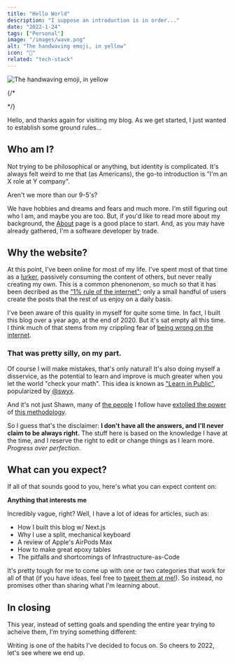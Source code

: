 ```yaml
---
title: "Hello World"
description: "I suppose an introduction is in order..."
date: "2022-1-24"
tags: ["Personal"]
image: "/images/wave.png"
alt: "The handwaving emoji, in yellow"
icon: "👋"
related: "tech-stack"
---
```



<div className="flex justify-center">
  <Image
    width={512}
    height={512}
    src={banner}
    alt="The handwaving emoji, in yellow"
    priority
  />
</div>

{/\* <StaticTweet id="1384267021991309314" />

<StaticTweet id="1384267021991309314" />
<StaticTweet id="1384267021991309314" /> */}

Hello, and thanks again for visiting my blog. As we get started, I just wanted to establish some ground rules...

## Who am I?

Not trying to be philosophical or anything, but identity is complicated. It's always felt weird to me that (as Americans), the go-to introduction is "I'm an X role at Y company".

Aren't we more than our 9-5's?

We have hobbies and dreams and fears and much more. I'm still figuring out who I am, and maybe you are too. But, if you'd like to read more about my background, the [About](/about) page is a good place to start. And, as you may have already gathered, I'm a software developer by trade.

## Why the website?

At this point, I've been online for most of my life. I've spent most of that time as a [lurker](https://en.wikipedia.org/wiki/Lurker), passively consuming the content of others, but never really creating my own. This is a common phenonenom, so much so that it has been decribed as the ["1% rule of the internet"](<https://en.wikipedia.org/wiki/1%25_rule_(Internet_culture)>); only a small handful of users create the posts that the rest of us enjoy on a daily basis.

I've been aware of this quality in myself for quite some time. In fact, I built this blog over a year ago, at the end of 2020. But it's sat empty all this time. I think much of that stems from my crippling fear of [being wrong on the internet](https://xkcd.com/386/).

### That was pretty silly, on my part.

Of course I will make mistakes, that's only natural! It's also doing myself a disservice, as the potential to learn and improve is much greater when you let the world "check your math". This idea is known as ["Learn in Public"](https://www.swyx.io/learn-in-public/), popularized by [@swyx](https://twitter.com/swyx).

And it's not just Shawn, many of [the people](https://twitter.com/Stammy/status/1393217964841787397) I follow have [extolled the power](https://www.fabrizio.so/notes/grow-on-twitter) of [this methodology](https://twitter.com/SimonHoiberg/status/1452218476807000067).

So I guess that's the disclaimer: **I don't have all the answers, and I'll never claim to be always right.** The stuff here is based on the knowledge I have at the time, and I reserve the right to edit or change things as I learn more. _Progress over perfection_.

## What can you expect?

If all of that sounds good to you, here's what you can expect content on:

**Anything that interests me**

Incredibly vague, right? Well, I have a lot of ideas for articles, such as:

- How I built this blog w/ Next.js
- Why I use a split, mechanical keyboard
- A review of Apple's AirPods Max
- How to make great epoxy tables
- The pitfalls and shortcomings of Infrastructure-as-Code

It's pretty tough for me to come up with one or two categories that work for all of that (if you have ideas, feel free to [tweet them at me!](https://twitter.com/maxpetretta)). So instead, no promises other than sharing what I'm learning about.

## In closing

This year, instead of setting goals and spending the entire year trying to acheive them, I'm trying something different:

Writing is one of the habits I've decided to focus on. So cheers to 2022, let's see where we end up.
